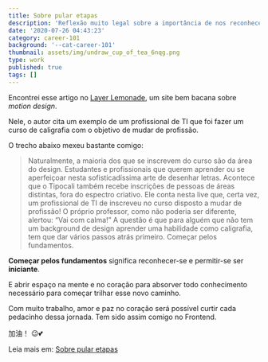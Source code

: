 ```yaml
---
title: Sobre pular etapas
description: 'Reflexão muito legal sobre a importância de nos reconhecermos iniciantes'
date: '2020-07-26 04:43:23'
category: career-101
background: '--cat-career-101'
thumbnail: assets/img/undraw_cup_of_tea_6nqg.png
type: work
published: true
tags: []
---
```


Encontrei esse artigo no [Layer Lemonade](https://www.layerlemonade.com/), um site bem bacana sobre *motion design*.

Nele, o autor cita um exemplo de um profissional de TI que foi fazer um curso de caligrafia com o objetivo de mudar de profissão.

O trecho abaixo mexeu bastante comigo:

<blockquote>
Naturalmente, a maioria dos que se inscrevem do curso são da área do design. Estudantes e profissionais que querem aprender ou se aperfeiçoar nesta sofisticadíssima arte de desenhar letras. Acontece que o Tipocali também recebe inscrições de pessoas de áreas distintas, fora do espectro criativo. Ele conta nesta live que, certa vez, um profissional de TI de inscreveu no curso disposto a mudar de profissão! O próprio professor, como não poderia ser diferente, alertou: “Vai com calma!” A questão é que para alguém que não tem um background de design aprender uma habilidade como caligrafia, tem que dar vários passos atrás primeiro. Começar pelos fundamentos.
</blockquote>

**Começar pelos fundamentos** significa reconhecer-se e permitir-se ser **iniciante**. 

E abrir espaço na mente e no coração para absorver todo conhecimento necessário para começar trilhar esse novo caminho.

Com muito trabalho, amor e paz no coração será possível curtir cada pedacinho dessa jornada. Tem sido assim comigo no Frontend.

加油！ 😉💕

Leia mais em: [Sobre pular etapas](https://www.layerlemonade.com/insights-dicas/sobre-pular-etapas)